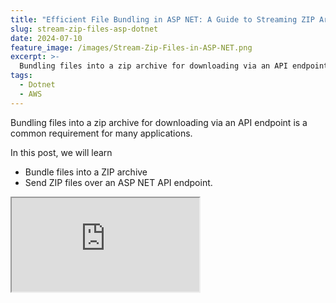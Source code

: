 ```yaml
---
title: "Efficient File Bundling in ASP NET: A Guide to Streaming ZIP Archives"
slug: stream-zip-files-asp-dotnet
date: 2024-07-10
feature_image: /images/Stream-Zip-Files-in-ASP-NET.png
excerpt: >-
  Bundling files into a zip archive for downloading via an API endpoint is a common requirement for many applications. Let's learn how to stream zip archive files from ASP NET API Endpoint to the end user.
tags:
  - Dotnet
  - AWS
---
```

Bundling files into a zip archive for downloading via an API endpoint is a common requirement for many applications.

In this post, we will learn

-   Bundle files into a ZIP archive
-   Send ZIP files over an ASP NET API endpoint.

<iframe src="https://www.youtube.com/embed/U0uyhX4JX8w?feature=oembed" />

We’ll explore two approaches: the first is simple but inefficient, and the second, with only a few extra lines of code, dramatically enhances the download experience and overall application performance.

For the demo, I’ll store the files in Amazon S3, which I will retrieve, zip, and send back to the user. The same approach applies if you’re streaming files from a disk or any other cloud storage.

Thank you to AWS for sponsoring this video; it’s part of my [ASP NET Series](/blog/tag/asp-net/).

## Bundle Files into Zip Archive in .NET

The [System.IO.Compression Namespace](https://learn.microsoft.com/en-us/dotnet/api/system.io.compression) contains classes that provide classes for basic compression and decompression services in .NET.

We will use the [ZipArchive](https://learn.microsoft.com/en-us/dotnet/api/system.io.compression.ziparchive) class to create a zip archive.

To create a zip archive, we need files.

Files can come from anywhere - in memory for your application, file storage, cloud storage, etc.

For this demo, I have them coming from Aamzon S3.

Amazon Simple Storage Service (S3) is an object storage service that provides a scalable and secure storage infrastructure.

<BlogLink
  href="/blog/amazon-s3-dotnet/"
  title="Amazon S3 For the .NET Developer: How to Easily Get Started"
  description="Learn how to get started with Amazon S3 from a .NET Core application. We will learn how to store and retrieve data from the storage, important concepts to be aware of while using S3."
  authorImage="/images/logo-512x512.png"
  authorName="Rahul Nath"
  authorTitle="Rahul Pulikkot Nath"
  featureImage="/images/storage-box.jpg"
/>

The code below shows an example of how you can build a Zip archive using the ZipArchive class in .NET.

It first lists all the files in an S3 bucket using the AmazonS3Client instance. Again, based on your application logic and the use case, this could be a subset of files in the bucket (or wherever they are stored).

We create a MemoryStream, which is the underlying stream for the ZipArchive.

The ZipArchive instance must be created with the `leaveOpen` flag set to true to use the underlying stream (`MemoryStream` in this case) even after disposing of the `ZipArchive` instance.

As we read the file contents from the S3 bucket, we write that to the archive as a new Entry. An entry is nothing but a new file within the Zip archive.

```csharp
var bucketName = "myapp-data-files";
var listObjects = await amazonS3Client
    .ListObjectsV2Async(new ListObjectsV2Request() {BucketName = bucketName});

var zipStream = new MemoryStream();
using var zipArchive = new ZipArchive(
    zipStream, ZipArchiveMode.Create, leaveOpen: true);
    
foreach (var s3Object in listObjects.S3Objects)
{
    var file = await amazonS3Client
        .GetObjectAsync(s3Object.BucketName, s3Object.Key);
    var entry = zipArchive.CreateEntry(file.Key);
    await using var entryStream = entry.Open();
    await file.ResponseStream.CopyToAsync(entryStream);
}

zipArchive.Dispose();
zipStream.Seek(0, SeekOrigin.Begin);

```

Once all the files are written into the `ZipArchive` we can dispose of the instance and use the underlying `MemoryStream` instance for the Zip archive contents.

💡

It's important to call the __Dispose__ method on the ZipArchive, which will also flush all its contents to the underlying Stream. If not you can run into scenarios where the ZipArchive is created with no files inside it.

## Send Zip Archive Using Memory Stream in ASP NET

Now that the files are nicely zipped up let's send this back to a user using an ASP NET HTTP API Endpoint.

Below is a simple minimal API endpoint that uses our above function to create an in-memory `zipStream` instance.

```csharp
app.MapGet("/download-zip", async (IAmazonS3 amazonS3Client
    {
        var zipStream = GetZipStream(amazonS3Client);
        
        return Results.File(
            zipStream,
            contentType: "application/octet-stream",
            fileDownloadName: "Files.zip");
    })
    .WithName("DownloadZip")
    .WithOpenApi();

```

It uses the stream to create a File response using the `Results` class and specifies the `ContentType` and also the `fileDownloadName` (which sets the `Content-Disposition` response header).

Calling the endpoint will in-turn call the S3 bucket, get all files, create the Zip archive stream and send it back to the user.

### Why Is Using MemoryStream Not Ideal for Web API?

In the above scenario, our ZipArchive uses an underlying MemoryStream instance.

The MemoryStream is stored in the memory of our application server.

Depending on the number of files, their size, and concurrent requests, your application server might encounter memory issues, even to the point of bringing it down.

The user experience is also not ideal since the user will start seeing the download only after the entire ZipArchive is created in the server memory.

Again, depending on the file size and the number of files the server has to retrieve from S3 (or any other storage), this could take a while.

Without proper UI feedback, the User could also navigate away or cancel the requests, thinking the application is not responding or has crashed.

<BlogLink
  href="/blog/cancellation-token-dotnet/"
  title="A .NET Programmer’s Guide to CancellationToken"
  description="Imagine having a long-running request triggered by a user on your server. But the user is no longer interested in the result and has navigated away from the page. However, the server is still processing that request and utilizing resources until you come along and implement Cancellation Tokens in the"
  authorImage="/images/logo-512x512.png"
  authorName="Rahul Nath"
  authorTitle="Rahul Pulikkot Nath"
  featureImage="/images/Cancellation-Token.png"
/>

## Stream ZipArchive in ASP NET API

  

To improve the user experience and application memory usage, we can stream data from our server to the client as we read files from S3 or whatever the source of the file stream is.

In this scenario, the server is not interested in the file's actual contents and is only interested in sending it straight to the user.

Instead of creating an in-memory instance of the stream for the ZipArchive, we can directly use the underlying stream of the `HtppResponse` instance.

The [BodyWriter property](https://learn.microsoft.com/en-us/dotnet/api/microsoft.aspnetcore.http.httpresponse.bodywriter?view=aspnetcore-8.0) on the HttpResponse returns an instance of `PipeWriter`, which is a class in the System.IO.Pipelines namespace.

[_System.IO.Pipelines_](https://learn.microsoft.com/en-us/dotnet/standard/io/pipelines) _is a library designed to facilitate high-performance I/O in. NET. It targets the .NET Standard and works on all .NET implementations._

```csharp
app.MapGet("/stream-zip", async (IAmazonS3 amazonS3Client, HttpResponse httpResponse) =>
    {
        var bucketName = "myapp-data-files";
        var listObjects = await amazonS3Client
            .ListObjectsV2Async(new ListObjectsV2Request() {BucketName = bucketName});
        
        httpResponse.ContentType = "application/octet-stream";
        httpResponse.Headers.Append(
            "Content-Disposition", "attachment; filename=StreamFile.zip");
        
        var zipStream = httpResponse.BodyWriter.AsStream();
        using var zipArchive = new ZipArchive(
            zipStream, ZipArchiveMode.Create, leaveOpen: true);
        foreach (var s3Object in listObjects.S3Objects)
        {
            var file = await amazonS3Client.GetObjectAsync(s3Object.BucketName, s3Object.Key);
            var entry = zipArchive.CreateEntry(file.Key);
            await using var entryStream = entry.Open();
            await file.ResponseStream.CopyToAsync(entryStream);
        }
    })

```

Now, instead of creating a new MemoryStream instance, we use the `BodyWriter` as a stream instance that the ZipArchive can directly write to.

Since the code has already started writing to the underlying `HttpResponse` we no longer require to return any information from the endpoint.

So we can remove the File return and instead update the required response headers directly on the `HttpResponse` instance as shown above with `ContentType` and `Content-Disposition` headers.

In this case, the user gets the download file option when the first file is read from S3 and written to the HttpResponse.

As more files are read from S3 and written to the response, the contents will stream back to the user and also update the total number of bytes being transferred.

The server is also not building up the entire ZipArchive instead it's sending the file contents as soon as it reads each file, and reduces the overall memory it holds on to for this use-case.

The complete source code for this demo is available [here](https://github.com/rahulpnath/youtube-samples/tree/main/stream-zip-files).